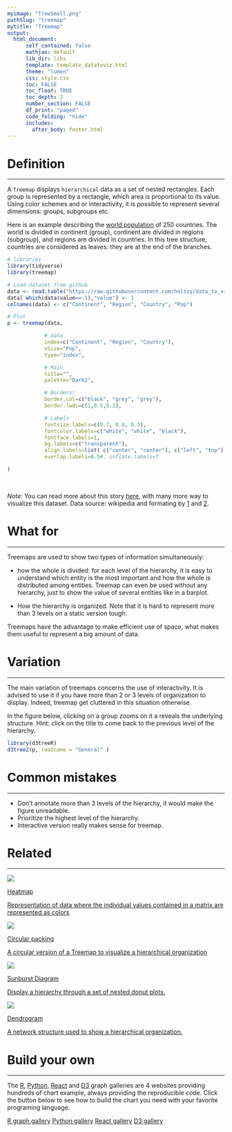 ```yaml
---
myimage: "TreeSmall.png"
pathSlug: "treemap"
mytitle: "Treemap"
output:
  html_document:
      self_contained: false
      mathjax: default
      lib_dir: libs
      template: template_datatoviz.html
      theme: "lumen"
      css: style.css
      toc: FALSE
      toc_float: TRUE
      toc_depth: 2
      number_section: FALSE
      df_print: "paged"
      code_folding: "hide"
      includes:
        after_body: footer.html
---
```



<div class="mycontent">




# Definition {#definition}
***

A `Treemap` displays `hierarchical` data as a set of nested rectangles. Each group is represented by a rectangle, which area is proportional to its value. Using color schemes and or interactivity, it is possible to represent several dimensions: groups, subgroups etc.

Here is an example describing the [world population](https://www.data-to-viz.com/story/SevCatOneNumNestedOneObsPerGroup.html) of 250 countries. The world is divided in continent (group), continent are divided in regions (subgroup), and regions are divided in countries. In this tree structure, countries are considered as leaves: they are at the end of the branches.

```r
# libraries
library(tidyverse)
library(treemap)

# Load dataset from github
data <- read.table("https://raw.githubusercontent.com/holtzy/data_to_viz/master/Example_dataset/11_SevCatOneNumNestedOneObsPerGroup.csv", header=T, sep=";")
data[ which(data$value==-1),"value"] <- 1
colnames(data) <- c("Continent", "Region", "Country", "Pop")

# Plot
p <- treemap(data,

            # data
            index=c("Continent", "Region", "Country"),
            vSize="Pop",
            type="index",

            # Main
            title="",
            palette="Dark2",

            # Borders:
            border.col=c("black", "grey", "grey"),
            border.lwds=c(1,0.5,0.1),

            # Labels
            fontsize.labels=c(0.7, 0.4, 0.3),
            fontcolor.labels=c("white", "white", "black"),
            fontface.labels=1,
            bg.labels=c("transparent"),
            align.labels=list( c("center", "center"), c("left", "top"), c("right", "bottom")),
            overlap.labels=0.5#, inflate.labels=T

)
```

<br>

*Note*: You can read more about this story [here](https://www.data-to-viz.com/story/SevCatOneNumNestedOneObsPerGroup.html), with many more way to visualize this dataset. Data source: wikipedia and formating by [1](https://github.com/mledoze/countries) and [2](http://bl.ocks.org/ganeshv/6a8e9ada3ab7f2d88022).



# What for
***

Treemaps are used to show two types of information simultaneously:

- how the whole is divided: for each level of the hierarchy, it is easy to understand which entity is the most important and how the whole is distributed among entities. Treemap can even be used without any hierarchy, just to show the value of several entities like in a barplot.

- How the hierarchy is organized. Note that it is hard to represent more than 3 levels on a static version tough.


Treemaps have the advantage to make efficient use of space, what makes them useful to represent a big amount of data.




# Variation {#variation}
***

The main variation of treemaps concerns the use of interactivity. It is advised to use it if you have more than 2 or 3 levels of organization to display. Indeed, treemap get cluttered in this situation otherwise.

In the figure below, clicking on a group zooms on it a reveals the underlying structure. Hint: click on the title to come back to the previous level of the hierarchy.

```r
library(d3treeR)
d3tree2(p, rootname = "General" )
```




# Common mistakes {#mistake}
***

- Don't annotate more than 3 levels of the hierarchy, it would make the figure unreadable.
- Prioritize the highest level of the hierarchy.
- Interactive version really makes sense for treemap.

# Related {#related}
***

<div class="row">
  <div class="col-lg-3 col-md-6 col-sm-6">
  <a href="http://www.data-to-viz.com/graph/heatmap.html" class="btn btn-primary mybtnrelated" style="margin-bottom:4px;white-space: normal !important;">
  <img  src="https://github.com/holtzy/data_to_viz/raw/master/img/section/HeatmapSmall.png">
  <p class="mytitlerelated">Heatmap</p>
  <p class="mytextrelated">Representation of data where the individual values contained in a matrix are represented as colors</p>
  </a>
  </div>
  <div class="col-lg-3 col-md-6 col-sm-6">
  <a href="https://www.data-to-viz.com/graph/circularpacking.html" class="btn btn-primary mybtnrelated" style="margin-bottom:4px;white-space: normal !important;">
  <img  src="https://github.com/holtzy/data_to_viz/raw/master/img/section/CircularPackingSmall.png">
  <p class="mytitlerelated">Circular packing</p>
  <p class="mytextrelated">A circular version of a Treemap to visualize a hierarchical organization</p>
  </a>
  </div>
  <div class="col-lg-3 col-md-6 col-sm-6">
  <a href="https://www.data-to-viz.com/graph/sunburst.html" class="btn btn-primary mybtnrelated" style="margin-bottom:4px;white-space: normal !important;">
  <img  src="https://github.com/holtzy/data_to_viz/raw/master/img/section/SunburstSmall.png">
  <p class="mytitlerelated">Sunburst Diagram</p>
  <p class="mytextrelated">Display a hierarchy through a set of nested donut plots.</p>
  </a>
  </div>
  <div class="col-lg-3 col-md-6 col-sm-6">
  <a href="http://www.data-to-viz.com/graph/dendrogram.html" class="btn btn-primary mybtnrelated" style="margin-bottom:4px;white-space: normal !important;">
  <img  src="https://github.com/holtzy/data_to_viz/raw/master/img/section/DendrogramSmall.png">
  <p class="mytitlerelated">Dendrogram</p>
  <p class="mytextrelated">A network structure used to show a hierarchical organization.</p>
  </a>
  </div>
</div>



# Build your own {#code}
***

The [R](https://www.r-graph-gallery.com/treemap.html), [Python](https://www.python-graph-gallery.com/treemap/), [React](https://www.react-graph-gallery.com/treemap) and [D3](https://d3-graph-gallery.com/treemap.html) graph galleries are 4 websites providing hundreds of chart example, always providing the reproducible code. Click the button below to see how to build the chart you need with your favorite programing language.

<p>
<a href="https://www.r-graph-gallery.com/treemap.html" class="btn btn-primary">R graph gallery</a>
<a href="https://python-graph-gallery.com/treemap/" class="btn btn-primary">Python gallery</a>
<a href="https://www.react-graph-gallery.com/treemap" class="btn btn-primary">React gallery</a>
<a href="https://d3-graph-gallery.com/treemap.html" class="btn btn-primary">D3 gallery</a>
</p>



</div>














